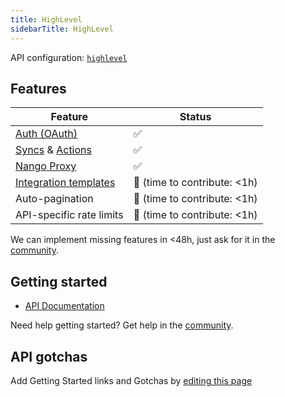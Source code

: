 ```yaml
---
title: HighLevel
sidebarTitle: HighLevel
---
```


API configuration: [`highlevel`](https://nango.dev/providers.yaml)



## Features

| Feature                                                                          | Status                          |
| -------------------------------------------------------------------------------- | ------------------------------- |
| [Auth (OAuth)](/guides/oauth)                                                  | ✅                              |
| [Syncs](/guides/sync) & [Actions](/guides/action)                                                             | ✅                              |
| [Nango Proxy](/guides/proxy)                                                     | ✅                              |
| [Integration templates](/integration-templates/overview)                         | 🚫 (time to contribute: &lt;1h) |
| Auto-pagination                                                                  | 🚫 (time to contribute: &lt;1h) |
| API-specific rate limits                                                         | 🚫 (time to contribute: &lt;1h) |

<Tip>We can implement missing features in &lt;48h, just ask for it in the [community](https://nango.dev/slack).</Tip>
## Getting started

-   [API Documentation](https://highlevel.stoplight.io/docs/integrations/0443d7d1a4bd0-overview)

<Tip>Need help getting started? Get help in the [community](https://nango.dev/slack).</Tip>

## API gotchas

<Note>Add Getting Started links and Gotchas by [editing this page](https://github.com/nangohq/nango/tree/master/docs-v2/integrations/all/highlevel.mdx)</Note>
